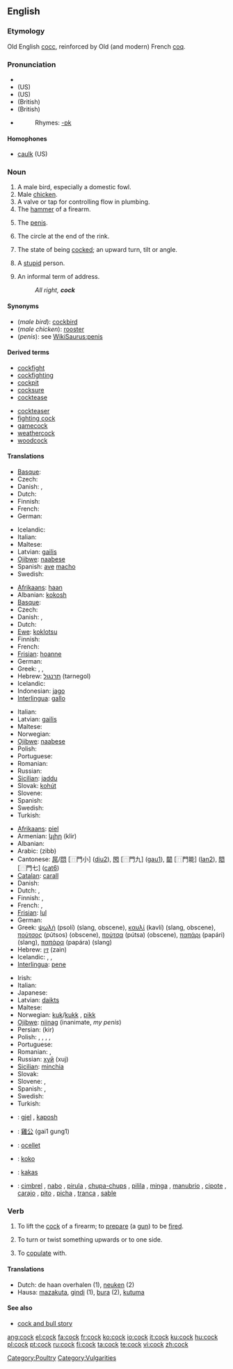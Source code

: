 ==English==

===Etymology===
Old English [[cocc]], reinforced by Old (and modern) French [[coq]].

===Pronunciation===
* {{enPR|kŏk, kôk}}
* (US) {{IPA|/kɒk/, /kɔːk/}}
* (US) {{SAMPA|/kQk/, /kO:k/}}
* (British) {{IPA|/kɒk/}}
* (British) {{SAMPA|/kQk/}}
* {{audio|en-us-cock.ogg|Audio (US)}}
*: Rhymes: [[Rhymes:English:-ɒk|-ɒk]]

====Homophones====
* [[caulk]] (US)

===Noun===
{{en-noun}}

# A male bird, especially a domestic fowl.
# Male [[chicken]].
# A valve or tap for controlling flow in plumbing.
# The [[hammer]] of a firearm.
# {{slang|vulgar}} The [[penis]].
# {{curling}} The circle at the end of the rink.
# The state of being [[cocked]]; an upward turn, tilt or angle.
# {{UK|pejorative|slang}} A [[stupid]] person.
# {{UK|informal}} An informal term of address.
#: ''All right, '''cock'''''

====Synonyms====
* (''male bird''): [[cockbird]]
* (''male chicken''): [[rooster]]
* (''penis''): see [[WikiSaurus:penis]]

====Derived terms====
{{rel-top|Derived terms}}
* [[cockfight]]
* [[cockfighting]]
* [[cockpit]]
* [[cocksure]]
* [[cocktease]]
{{rel-mid}}
* [[cockteaser]]
* [[fighting cock]]
* [[gamecock]]
* [[weathercock]]
* [[woodcock]]
{{rel-bottom}}

====Translations====
{{trans-top|any male bird}}
* [[Basque]]: {{t-|eu|ar|xs=Basque}}
* Czech: {{t-|cs|kohout|m}}
* Danish: {{t-|da|kok}}, {{t+|da|han}}
* Dutch: {{t+|nl|mannetje|n}}
* Finnish: {{t+|fi|kukko}}
* French: {{t+|fr|mâle|m}}
* German: {{t+|de|Männchen|n}}
{{trans-mid}}
* Icelandic: {{t-|is|karlfugl|m}}
* Italian: {{t+|it|maschio|m}}
* Maltese: {{t-|mt|għasfur|xs=Maltese}}
* Latvian: [[gailis]] {{m}}
* [[Ojibwe]]: [[naabese]]
* Spanish: [[ave]] [[macho]] {{m}}
* Swedish: {{t+|sv|tupp}}
{{trans-bottom}}

{{trans-top|male chicken}}
* [[Afrikaans]]: [[haan]] {{m}}
* Albanian: [[kokosh]] {{m}}
* [[Basque]]: {{t|eu|oilar|xs=Basque}}
* Czech: {{t-|cs|kohout|m}}
* Danish: {{t-|da|kok}}, {{t-|da|hane|c}}
* Dutch: {{t+|nl|haan|m}}
* [[Ewe]]: [[koklotsu]] {{m}}
* Finnish: {{t+|fi|kukko}}
* French: {{t+|fr|coq|m}}
* [[Frisian]]: [[hoanne]]
* German: {{t+|de|Hahn|m}}
* Greek: {{t+|el|κόκορας|m|tr=kókoras|sc=Grek}}, {{t+|el|πετεινός|m|tr=petinós|sc=Grek}}, {{t-|el|αλέκτορας|m|tr=aléktoras|sc=Grek}}
* Hebrew: [[תרנגול]] (tarnegol)
* Icelandic: {{t+|is|hani|m}}
* Indonesian: [[jago]]
* [[Interlingua]]: [[gallo]]
{{trans-mid}}
* Italian: {{t+|it|gallo|m}}
* Latvian: [[gailis]] {{m}}
* Maltese: {{t-|mt|serduq|m|xs=Maltese}}
* Norwegian: {{t-|no|hane|m}}
* [[Ojibwe]]: [[naabese]]
* Polish: {{t+|pl|kogut|m}}
* Portuguese: {{t+|pt|galo|m}}
* Romanian: {{t-|ro|cocoş|m}}
* Russian: {{t+|ru|петух|m|tr=petúx|sc=Cyrl}}
* [[Sicilian]]: [[jaddu]] {{m}}
* Slovak: [[kohút]] {{m}}
* Slovene: {{t+|sl|petelin|m}}
* Spanish: {{t+|es|gallo|m}}
* Swedish: {{t+|sv|tupp}}
* Turkish: {{t+|tr|horoz}}
{{trans-bottom}}

{{trans-top|slang for penis}}
* [[Afrikaans]]: [[piel]]
* Armenian: [[կլիր]] (klir)
* Albanian: {{t-|sq|kar|xs=Albanian}}
* Arabic: {{Arab|[[زب]]}} (zibb) {{m}}
* Cantonese: [[屌]]/[[𨳒]] [⿵門小] ([[diu2]]), [[𨳊]] [⿵門九] ([[gau1]]), [[𨶙]] [⿵門能] ([[lan2]]), [[𨳍]] [⿵門七] ([[cat6]])
* [[Catalan]]: [[carall]]
* Danish: {{t+|da|pik}}
* Dutch: {{t+|nl|lul|m}}, {{t+|nl|pik|m}}
* Finnish: {{t+|fi|kyrpä}}, {{t+|fi|kulli}}
* French: {{t+|fr|queue|f}}, {{t+|fr|bite|f}}
* [[Frisian]]: [[lul]]
* German: {{t+|de|Schwanz|m}}
* Greek: [[ψωλή]] (psolí) {{f}} (slang, obscene), [[καυλί]] (kavlí) {{n}} (slang, obscene), [[πούτσος]] (pútsos) {{m}} (obscene), [[πούτσα]] (pútsa) {{f}} (obscene), [[παπάρι]] (papári) {{n}} (slang), [[παπάρα]] (papára) {{f}} (slang)
* Hebrew: [[זין]] (zain)
* Icelandic: {{t+|is|typpi|n}}, {{t-|is|drjóli|m}}, {{t-|is|göndull|m}}
* [[Interlingua]]: [[pene]]
{{trans-mid}}
* Irish: {{t-|ga|bod|xs=Irish}}
* Italian: {{t+|it|cazzo|m}}
* Japanese: {{t+|ja|チンコ|sc=Jpan}}
* Latvian: [[daikts]] {{m}}
* Maltese: {{t-|mt|żobb|m|xs=Maltese}}
* Norwegian: [[kuk]]/[[kukk]] {{m}}, [[pikk]] {{m}}
* [[Ojibwe]]: [[niinag]] (inanimate, ''my penis'')
* Persian: {{fa-Arab|[[کیر]]}} (kir)
* Polish: {{t+|pl|chuj|m}}, {{t+|pl|fiut|m}}, {{t+|pl|kutas|m}}, {{t+|pl|kutafon|m}}, {{t+|pl|pała|f}}
* Portuguese: {{t+|pt|pinto|m}}
* Romanian: {{t+|ro|pulă|f}}, {{t+|ro|miel|m}}
* Russian: [[хуй#Russian|хуй]] (xuj) {{m}}
* [[Sicilian]]: [[minchia]] {{f}}
* Slovak: {{t-|sk|kokot|m}}
* Slovene: {{t+|sl|kurec|m}}, {{t-|sl|kurac|m}}
* Spanish: {{t+|es|polla|f}}, {{t+|es|verga|f}}
* Swedish: {{t+|sv|kuk}}
* Turkish: {{t+|tr|yarak}}
{{trans-bottom}}

{{checktrans-top}}
* {{ttbc|Albanian}}: [[gjel]] {{m}}, [[kaposh]] {{m}}
* {{ttbc|Cantonese}}: [[雞公]] (gai1 gung1)
* {{ttbc|Catalan}}: [[ocellet]] {{m}}
* {{ttbc|Esperanto}}: [[koko]]
* {{ttbc|Hungarian}}: [[kakas]]
* {{ttbc|Spanish}}: [[cimbrel]] {{m}}, [[nabo]] {{m}}, [[pirula]] {{f}}, [[chupa-chups]] {{m}}, [[pilila]] {{f}}, [[minga]] {{f}}, [[manubrio]] {{m}}, [[cipote]] {{m}}, [[carajo]] {{m}}, [[pito]] {{m}}, [[picha]] {{f}}, [[tranca]] {{f}}, [[sable]] {{m}}
{{checktrans-bottom}}

===Verb===
{{en-verb}}

# {{transitive}} To lift the [[cock]] of a firearm; to [[prepare]] (a [[gun]]) to be [[fire]]d.
# {{transitive}} To turn or twist something upwards or to one side.
# {{UK|transitive|slang}} To [[copulate]] with.

====Translations====
{{rfc-trans}}
* Dutch: de haan overhalen (1), [[neuken]] (2)
* Hausa: [[mazakuta]], [[gindi]] (1), [[bura]] (2), [[kutuma]]

====See also====
* [[cock and bull story]]

[[Category:Poultry]]
[[Category:Vulgarities]]

[[ang:cock]]
[[el:cock]]
[[fa:cock]]
[[fr:cock]]
[[ko:cock]]
[[io:cock]]
[[it:cock]]
[[ku:cock]]
[[hu:cock]]
[[pl:cock]]
[[pt:cock]]
[[ru:cock]]
[[fi:cock]]
[[ta:cock]]
[[te:cock]]
[[vi:cock]]
[[zh:cock]]